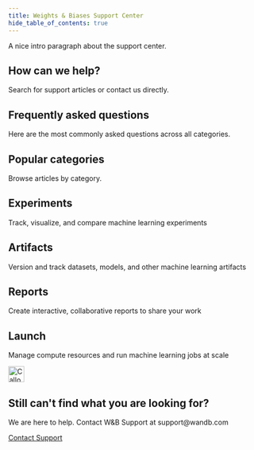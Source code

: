 ```yaml
---
title: Weights & Biases Support Center
hide_table_of_contents: true
---
```





A nice intro paragraph about the support center.


<Card className="help-banner">
  <h2>How can we help?</h2>
  <p>Search for support articles or contact us directly.</p>
</Card>

## Frequently asked questions



Here are the most commonly asked questions across all categories.

<div className="faq-container">
  <FAQItem
    question="How do I start tracking experiments with W&B?"
    answer="To start tracking experiments, initialize wandb in your script and log metrics. Check our quickstart guide for detailed steps."
  />
  <FAQItem
    question="How can I organize my runs into projects?"
    answer="You can specify a project name when initializing wandb. All runs with the same project name will be grouped together automatically."
  />
  <FAQItem
    question="What's the difference between artifacts and media?"
    answer="Artifacts are versioned files or directories, while media are non-versioned files like images or videos associated with a specific run."
  />
  <FAQItem
    question="How do I share my experiments with my team?"
    answer="You can invite team members to your W&B account or share specific project links. Use our collaboration features for seamless sharing."
  />
</div>


## Popular categories

Browse articles by category.

<div className="card-container">
  <Card href="index_experiments" className="card card-yellow">
    <div className="card-icon-left" style={{backgroundImage: "url('/images/support/icon-running-repeat.svg')"}} />
    <div className="card-icon-right" style={{backgroundImage: "url('/images/support/icon-forward-next.svg')"}} />
    <h2 className="card-title">Experiments</h2>
    <p className="card-content">Track, visualize, and compare machine learning experiments</p>
  </Card>

  <Card href="index_artifacts" className="card card-pink">
    <div className="card-icon-left" style={{backgroundImage: "url('/images/support/icon-versions-layers.svg')"}} />
    <div className="card-icon-right" style={{backgroundImage: "url('/images/support/icon-forward-next.svg')"}} />
    <h2 className="card-title">Artifacts</h2>
    <p className="card-content">Version and track datasets, models, and other machine learning artifacts</p>
  </Card>
</div>

<div className="card-container">

  <Card href="index_reports" className="card card-gray">
    <div className="card-icon-left" style={{backgroundImage: "url('/images/support/icon-category-multimodal.svg')"}} />
    <div className="card-icon-right" style={{backgroundImage: "url('/images/support/icon-forward-next.svg')"}} />
    <h2 className="card-title">Reports</h2>
    <p className="card-content">Create interactive, collaborative reports to share your work</p>
  </Card>
  <Card href="index_launch" className="card card-blue">
    <div className="card-icon-left" style={{backgroundImage: "url('/images/support/white-icon-category-multimodal.svg')"}} />
    <div className="card-icon-right" style={{backgroundImage: "url('/images/support/white-icon-forward-next.svg')"}} />
    <h2 className="card-title">Launch</h2>
    <p className="card-content">Manage compute resources and run machine learning jobs at scale</p>
  </Card>  
</div>

<Card className="card-banner card-banner-gray">
    <div className="card-banner-icon">
    <img src="/images/support/callout-icon.svg" alt="Callout Icon" width="32" height="32" />
  </div>
  <h2>Still can't find what you are looking for?</h2>
  <p>We are here to help. Contact W&B Support at support@wandb.com</p>
  <a href="mailto:support@wandb.com" className="contact-us-button">
    Contact Support
  </a>
</Card>
